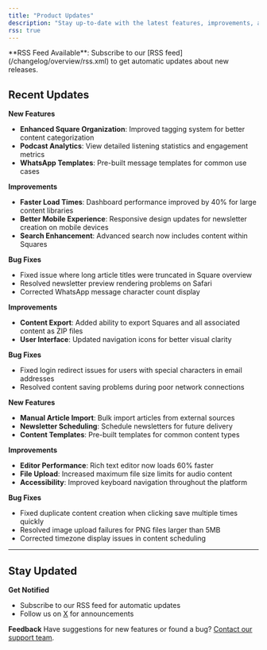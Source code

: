 ```yaml
---
title: "Product Updates"
description: "Stay up-to-date with the latest features, improvements, and fixes in Beatsquares"
rss: true
---
```


<Info>
**RSS Feed Available**: Subscribe to our [RSS feed](/changelog/overview/rss.xml) to get automatic updates about new releases.
</Info>

## Recent Updates

<Update label="Version 1.2.0 - Enhanced Square Organization & Podcast Analytics" description="Released January 15, 2025">

**New Features**
- **Enhanced Square Organization**: Improved tagging system for better content categorization
- **Podcast Analytics**: View detailed listening statistics and engagement metrics
- **WhatsApp Templates**: Pre-built message templates for common use cases

**Improvements**
- **Faster Load Times**: Dashboard performance improved by 40% for large content libraries
- **Better Mobile Experience**: Responsive design updates for newsletter creation on mobile devices
- **Search Enhancement**: Advanced search now includes content within Squares

**Bug Fixes**
- Fixed issue where long article titles were truncated in Square overview
- Resolved newsletter preview rendering problems on Safari
- Corrected WhatsApp message character count display

</Update>

<Update label="Version 1.1.5 - Content Export & UI Improvements" description="Released January 8, 2025">

**Improvements**
- **Content Export**: Added ability to export Squares and all associated content as ZIP files
- **User Interface**: Updated navigation icons for better visual clarity

**Bug Fixes**
- Fixed login redirect issues for users with special characters in email addresses
- Resolved content saving problems during poor network connections

</Update>

<Update label="Version 1.1.0 - Manual Article Import & Newsletter Scheduling" description="Released December 20, 2024">

**New Features**
- **Manual Article Import**: Bulk import articles from external sources
- **Newsletter Scheduling**: Schedule newsletters for future delivery
- **Content Templates**: Pre-built templates for common content types

**Improvements**
- **Editor Performance**: Rich text editor now loads 60% faster
- **File Upload**: Increased maximum file size limits for audio content
- **Accessibility**: Improved keyboard navigation throughout the platform

**Bug Fixes**
- Fixed duplicate content creation when clicking save multiple times quickly
- Resolved image upload failures for PNG files larger than 5MB
- Corrected timezone display issues in content scheduling

</Update>

---

## Stay Updated

**Get Notified**
- Subscribe to our RSS feed for automatic updates
- Follow us on [X](https://x.com/beatsquares) for announcements

**Feedback**
Have suggestions for new features or found a bug? [Contact our support team](mailto:support@beatsquares.com).
